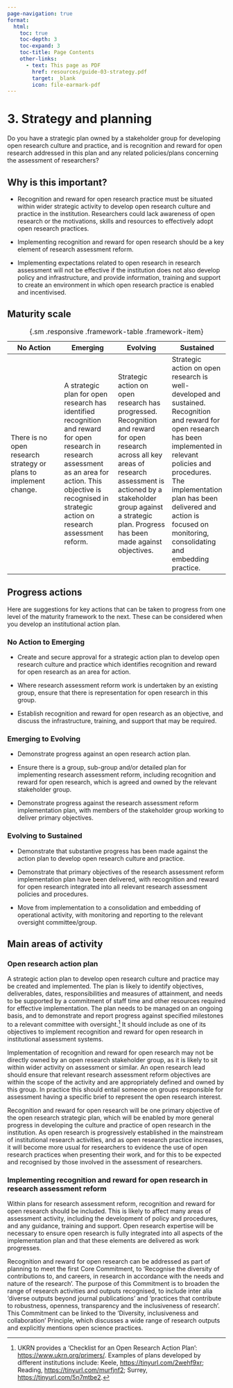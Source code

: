 ```yaml
---
page-navigation: true
format:
  html:
    toc: true
    toc-depth: 3
    toc-expand: 3
    toc-title: Page Contents
    other-links:
      - text: This page as PDF
        href: resources/guide-03-strategy.pdf
        target: _blank
        icon: file-earmark-pdf
---
```


# 3. Strategy and planning

::: {.callout .feature}
Do you have a strategic plan owned by a stakeholder group for developing open research culture and practice, and is recognition and reward for open research addressed in this plan and any related policies/plans concerning the assessment of researchers? 
:::

## Why is this important? 

- Recognition and reward for open research practice must be situated within wider strategic activity to develop open research culture and practice in the institution. Researchers could lack awareness of open research or the motivations, skills and resources to effectively adopt open research practices. 

- Implementing recognition and reward for open research should be a key element of research assessment reform.  

- Implementing expectations related to open research in research assessment will not be effective if the institution does not also develop policy and infrastructure, and provide information, training and support to create an environment in which open research practice is enabled and incentivised. 

## Maturity scale 

| No Action | Emerging | Evolving | Sustained |
|---------|---------|---------|---------|
| There is no open research strategy or plans to implement change. | A strategic plan for open research has identified recognition and reward for open research in research assessment as an area for action. This objective is recognised in strategic action on research assessment reform. | Strategic action on open research has progressed. Recognition and reward for open research across all key areas of research assessment is actioned by a stakeholder group against a strategic plan. Progress has been made against objectives. | Strategic action on open research is well-developed and sustained. Recognition and reward for open research has been implemented in relevant policies and procedures. The implementation plan has been delivered and action is focused on monitoring, consolidating and embedding practice. |

: {.sm .responsive .framework-table .framework-item}


## Progress actions 

Here are suggestions for key actions that can be taken to progress from one level of the maturity framework to the next. These can be considered when you develop an institutional action plan.  

### No Action to Emerging 

- Create and secure approval for a strategic action plan to develop open research culture and practice which identifies recognition and reward for open research as an area for action. 

- Where research assessment reform work is undertaken by an existing group, ensure that there is representation for open research in this group. 

- Establish recognition and reward for open research as an objective, and discuss the infrastructure, training, and support that may be required. 

### Emerging to Evolving 

- Demonstrate progress against an open research action plan. 

- Ensure there is a group, sub-group and/or detailed plan for implementing research assessment reform, including recognition and reward for open research, which is agreed and owned by the relevant stakeholder group. 

- Demonstrate progress against the research assessment reform implementation plan, with members of the stakeholder group working to deliver primary objectives.  

### Evolving to Sustained 

- Demonstrate that substantive progress has been made against the action plan to develop open research culture and practice. 

- Demonstrate that primary objectives of the research assessment reform implementation plan have been delivered, with recognition and reward for open research integrated into all relevant research assessment policies and procedures. 

- Move from implementation to a consolidation and embedding of operational activity, with monitoring and reporting to the relevant oversight committee/group. 

## Main areas of activity 

### Open research action plan 

A strategic action plan to develop open research culture and practice may be created and implemented. The plan is likely to identify objectives, deliverables, dates, responsibilities and measures of attainment, and needs to be supported by a commitment of staff time and other resources required for effective implementation. The plan needs to be managed on an ongoing basis, and to demonstrate and report progress against specified milestones to a relevant committee with oversight.^[UKRN provides a 'Checklist for an Open Research Action Plan': <https://www.ukrn.org/primers/>. Examples of plans developed by different institutions include: Keele, <https://tinyurl.com/2wehf9xr>; Reading, <https://tinyurl.com/murfjnf2>; Surrey, <https://tinyurl.com/5n7mtbe2>.] It should include as one of its objectives to implement recognition and reward for open research in institutional assessment systems. 

Implementation of recognition and reward for open research may not be directly owned by an open research stakeholder group, as it is likely to sit within wider activity on assessment or similar. An open research lead should ensure that relevant research assessment reform objectives are within the scope of the activity and are appropriately defined and owned by this group. In practice this should entail someone on groups responsible for assessment having a specific brief to represent the open research interest. 

Recognition and reward for open research will be one primary objective of the open research strategic plan, which will be enabled by more general progress in developing the culture and practice of open research in the institution. As open research is progressively established in the mainstream of institutional research activities, and as open research practice increases, it will become more usual for researchers to evidence the use of open research practices when presenting their work, and for this to be expected and recognised by those involved in the assessment of researchers.  

### Implementing recognition and reward for open research in research assessment reform 

Within plans for research assessment reform, recognition and reward for open research should be included. This is likely to affect many areas of assessment activity, including the development of policy and procedures, and any guidance, training and support. Open research expertise will be necessary to ensure open research is fully integrated into all aspects of the implementation plan and that these elements are delivered as work progresses. 

Recognition and reward for open research can be addressed as part of planning to meet the first Core Commitment, to 'Recognise the diversity of contributions to, and careers, in research in accordance with the needs and nature of the research'. The purpose of this Commitment is to broaden the range of research activities and outputs recognised, to include inter alia 'diverse outputs beyond journal publications' and 'practices that contribute to robustness, openness, transparency and the inclusiveness of research'. This Commitment can be linked to the 'Diversity, inclusiveness and collaboration' Principle, which discusses a wide range of research outputs and explicitly mentions open science practices. 


